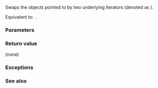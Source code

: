 {{title|iter_swap{{small|(ranges::join_view::''iterator'')}}}}
{{cpp/ranges/join_view/navbar}}

{{dcl begin}}
{{dcl|since=c++20|
friend constexpr void iter_swap( const /*iterator*/&amp; x, const /*iterator*/&amp; y )
    noexcept( /*see below*/ )
        requires std::indirectly_swappable&lt;InnerIter&gt;;
}}
{{dcl end}}

Swaps the objects pointed to by two underlying iterators (denoted as {{rlpi|/#Data members|inner_}}).

Equivalent to: {{c|ranges::iter_swap(x.inner_, y.inner_);}}.

{{cpp/hidden friend|{{tt|join_view::''iterator''&lt;Const&gt;}}}}

===Parameters===
{{par begin}}
{{par|x, y|iterators}}
{{par end}}

===Return value===
(none)

===Exceptions===
{{noexcept|noexcept(ranges::iter_swap(x.inner_, y.inner_))}}

===See also===
{{dsc begin}}
{{dsc inc|cpp/iterator/ranges/dsc iter swap}}
{{dsc inc|cpp/algorithm/dsc iter swap}}
{{dsc end}}

{{langlinks|es|ja|ru|zh}}